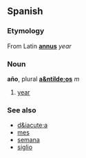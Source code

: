 ==Spanish==
===Etymology===
From Latin '''[[annus]]''' ''year''

===Noun===
'''a&ntilde;o''', plural '''[[a&ntilde;os]]''' ''m''

# [[year]]

===See also===
*[[d&iacute;a]]
*[[mes]]
*[[semana]]
*[[siglio]]
